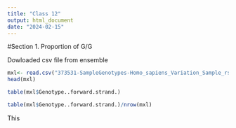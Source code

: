 ```yaml
---
title: "Class 12"
output: html_document
date: "2024-02-15"
---
```


#Section 1. Proportion of G/G

Dowloaded csv file from ensemble 

```r
mxl<- read.csv("373531-SampleGenotypes-Homo_sapiens_Variation_Sample_rs8067378.csv")
head(mxl)
```

```r
table(mxl$Genotype..forward.strand.)
```

```r
table(mxl$Genotype..forward.strand.)/nrow(mxl)
```

This 


